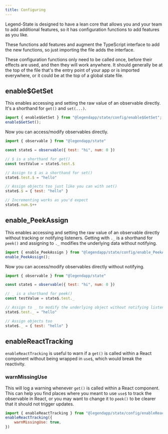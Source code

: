 ```yaml
---
title: Configuring
---
```


Legend-State is designed to have a lean core that allows you and your team to add additional features, so it has configuration functions to add features as you like.

These functions add features and augment the TypeScript interface to add the new functions, so just importing the file adds the interface.

These configuration functions only need to be called once, before their effects are used, and then they will work anywhere. It should generally be at the top of the file that's the entry point of your app or is imported everywhere, or it could be at the top of a global state file.

## enable$GetSet

This enables accessing and setting the raw value of an observable directly. It's a shorthand for `get()` and `set(...)`.

```js
import { enable$GetSet } from "@legendapp/state/config/enable$GetSet";
enable$GetSet();
```

Now you can access/modify observables directly.

```js
import { observable } from "@legendapp/state"

const state$ = observable({ test: "hi", num: 0 })

// $ is a shorthand for get()
const testValue = state$.test.$

// Assign to $ as a shorthand for set()
state$.test.$ = "hello"

// Assign objects too just like you can with set()
state$.$ = { test: "hello" }

// Incrementing works as you'd expect
state$.num.$++
```

## enable_PeekAssign

This enables accessing and setting the raw value of an observable directly without tracking or notifying listeners. Getting with `._` is a shorthand for `peek()` and assigning to `._` modifies the underlying data without notifying.

```js
import { enable_PeekAssign } from "@legendapp/state/config/enable_PeekAssign";
enable_PeekAssign();
```

Now you can access/modify observables directly without notifying.

```js
import { observable } from "@legendapp/state"

const state$ = observable({ test: "hi", num: 0 })

// _ is a shorthand for peek()
const testValue = state$.test._

// Assign to _ to modify the underlying object without notifying listeners
state$.test._ = "hello"

// Assign objects too
state$._ = { test: "hello" }
```

## enableReactTracking

`enableReactTracking` is useful to warn if a `get()` is called within a React component without being wrapped in `use$`, which would break the reactivity.

### warnMissingUse

This will log a warning whenever `get()` is called within a React component. This can help you find places where you meant to use `use$` to track the observable in React, or you may want to change it to `peek()` to be clearer that it should not trigger updates.

```js
import { enableReactTracking } from "@legendapp/state/config/enableReactTracking"
enableReactTracking({
    warnMissingUse: true,
})
```
